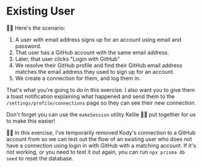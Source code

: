 # Existing User

<EpicVideo url="https://www.epicweb.dev/workshops/authentication-strategies-and-implementation/connection-management/connecting-website-and-github-accounts" />

👨‍💼 Here's the scenario:

1. A user with email address signs up for an account using email and password.
1. That user has a GitHub account with the same email address.
1. Later, that user clicks "Login with GitHub"
1. We resolve their GitHub profile and find their GitHub email address matches
   the email address they used to sign up for an account.
1. We create a connection for them, and log them in.

That's what you're going to do in this exercise. I also want you to give them
a toast notification explaining what happened and send them to the
`/settings/profile/connections` page so they can see their new connection.

Don't forget you can use the `makeSession` utility Kellie 🧝‍♂️ put together for
us to make this easier!

🧝‍♂️ In this exercise, I've temporarily removed Kody's connection to a GitHub
account from <InlineFile file="prisma/seed.ts" /> so we can test out the flow of
an existing user who does not have a connection using login in with GitHub with
a matching account. If it's not working, or you need to test it out again, you
can run `npx prisma db seed` to reset the database.
